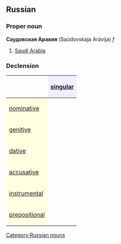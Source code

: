 ==Russian==
[[Category:Russian nouns]]
===Proper noun===
'''Саудовская Аравия''' (Saúdovskaja Arávija) ''f''

#[[Saudi Arabia]]

===Declension===
{| border="1" cellpadding="4" cellspacing="0"
!
! style="background-color: #EFEFFF" align="center"|[[singular]]
|-
! style="background-color: #FFFFE0" align="left"|[[nominative case|nominative]]
| align="center"|{{RUchar|Сау́довская Ара́вия}}
|-
! style="background-color: #FFFFE0" align="left"|[[genitive case|genitive]]
| align="center"|{{RUchar|Сау́довской Ара́вии}}
|-
! style="background-color: #FFFFE0" align="left"|[[dative case|dative]]
| align="center"|{{RUchar|Сау́довской Ара́вии}}
|-
! style="background-color: #FFFFE0" align="left"|[[accusative case|accusative]]
| align="center"|{{RUchar|Сау́довскую Ара́вию}}
|-
! style="background-color: #FFFFE0" align="left"|[[instrumental case|instrumental]]
| align="center"|{{RUchar|Сау́довской Ара́вией,</br>Сау́довскою Ара́виею}}
|-
! style="background-color: #FFFFE0" align="left"|[[prepositional case|prepositional]]
| align="center"|{{RUchar|о Сау́довской Ара́вии}}
|}